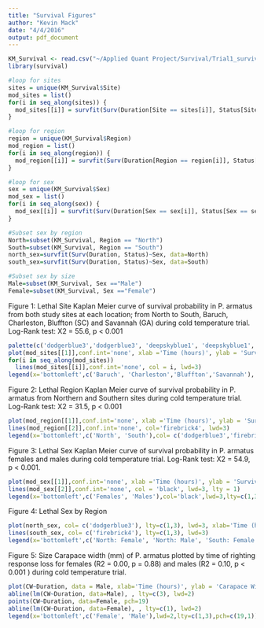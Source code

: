 ```yaml
---
title: "Survival Figures"
author: "Kevin Mack"
date: "4/4/2016"
output: pdf_document
---
```

```r
KM_Survival <- read.csv("~/Applied Quant Project/Survival/Trial1_survival.csv")
library(survival)

#loop for sites
sites = unique(KM_Survival$Site)
mod_sites = list()
for(i in seq_along(sites)) {
  mod_sites[[i]] = survfit(Surv(Duration[Site == sites[i]], Status[Site == sites[i]]) ~ 1, data=KM_Survival)
}

#loop for region
region = unique(KM_Survival$Region)
mod_region = list()
for(i in seq_along(region)) {
  mod_region[[i]] = survfit(Surv(Duration[Region == region[i]], Status[Region == region[i]]) ~ 1, data=KM_Survival)
}

#loop for sex
sex = unique(KM_Survival$Sex)
mod_sex = list()
for(i in seq_along(sex)) {
  mod_sex[[i]] = survfit(Surv(Duration[Sex == sex[i]], Status[Sex == sex[i]]) ~ 1, data = KM_Survival)
}

#Subset sex by region
North=subset(KM_Survival, Region == "North")
South=subset(KM_Survival, Region == "South")
north_sex=survfit(Surv(Duration, Status)~Sex, data=North)
south_sex=survfit(Surv(Duration, Status)~Sex, data=South)

#Subset sex by size
Male=subset(KM_Survival, Sex =="Male")
Female=subset(KM_Survival, Sex =="Female")
```

Figure 1: Lethal Site
Kaplan Meier curve of survival probability in P. armatus from both study sites at each location; from North to South, Baruch, Charleston, Bluffton (SC) and Savannah (GA) during cold temperature trial. Log-Rank test: X2 = 55.6, p < 0.001
```r
palette(c('dodgerblue3','dodgerblue3', 'deepskyblue1', 'deepskyblue1', 'red', 'firebrick4', 'firebrick4', 'red'))
plot(mod_sites[[1]],conf.int='none', xlab ='Time (hours)', ylab = 'Survival Probability', lwd=3)
for(i in seq_along(mod_sites))
  lines(mod_sites[[i]],conf.int='none', col = i, lwd=3) 
legend(x='bottomleft',c('Baruch', 'Charleston','Bluffton','Savannah'), col=c('dodgerblue3', 'deepskyblue1','red', 'firebrick4'),lwd=3, lty=c(1,1,1,1))
```

Figure 2: Lethal Region
Kaplan Meier curve of survival probability in P. armatus from Northern and Southern sites during cold temperature trial. Log-Rank test: X2 = 31.5, p < 0.001
```r
plot(mod_region[[1]],conf.int='none', xlab ='Time (hours)', ylab = 'Survival Probability', col='dodgerblue3', lwd=3)
lines(mod_region[[2]],conf.int='none', col='firebrick4', lwd=3) 
legend(x='bottomleft',c('North', 'South'),col= c('dodgerblue3','firebrick4'),lwd=3,lty=c(1,1))
```

Figure 3: Lethal Sex
Kaplan Meier curve of survival probability in P. armatus females and males during cold temperature trial. Log-Rank test: X2 = 54.9, p < 0.001.
```r
plot(mod_sex[[1]],conf.int='none', xlab ='Time (hours)', ylab = 'Survival Probability', lwd=3, col='black', lty=3 )
lines(mod_sex[[2]],conf.int='none', col = 'black', lwd=3, lty = 1) 
legend(x='bottomleft',c('Females', 'Males'),col='black',lwd=3,lty=c(1,3))
```

Figure 4: Lethal Sex by Region
```r
plot(north_sex, col= c('dodgerblue3'), lty=c(1,3), lwd=3, xlab='Time (hours)', ylab = 'Survival Probability')
lines(south_sex, col= c('firebrick4'), lty=c(1,3), lwd=3)
legend(x='bottomleft',c('North: Female', 'North: Male', 'South: Female', 'South: Male'),col= c('dodgerblue3', 'dodgerblue3', 'firebrick4', 'firebrick4'),lwd=3,lty=c(1,3,1,3))
```

Figure 5: Size
Carapace width (mm) of P. armatus plotted by time of righting response loss for females (R2 = 0.00, p = 0.88) and males (R2 = 0.10, p < 0.001 ) during cold temperature trial.
```r
plot(CW~Duration, data = Male, xlab='Time (hours)', ylab = 'Carapace Width (mm)')
abline(lm(CW~Duration, data=Male), , lty=c(3), lwd=2)
points(CW~Duration, data=Female, pch=19)
abline(lm(CW~Duration, data=Female), , lty=c(1), lwd=2)
legend(x='bottomleft',c('Female', 'Male'),lwd=2,lty=c(1,3),pch=c(19,1))
```

